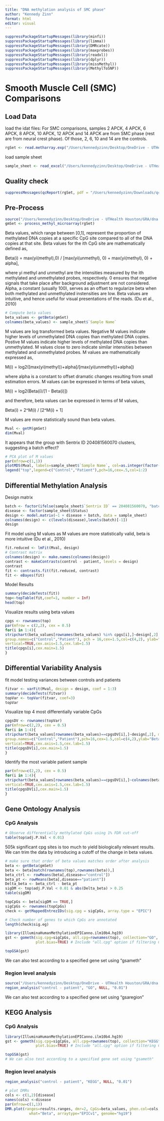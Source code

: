 ```yaml
---
title: "DNA methylation analysis of SMC phase"
author: "Kennedy Zinn"
format: html
editor: visual
---
```


```r
suppressPackageStartupMessages(library(minfi))
suppressPackageStartupMessages(library(limma))
suppressPackageStartupMessages(library(DMRcate))
suppressPackageStartupMessages(library(maxprobes))
suppressPackageStartupMessages(library(readxl))
suppressPackageStartupMessages(library(dplyr))
suppressPackageStartupMessages(library(missMethyl))
suppressPackageStartupMessages(library(MethylToSNP))
```

# Smooth Muscle Cell (SMC) Comparisons

## Load Data

load the idat files: For SMC comparisons, samples 2 APCK, 4 APCK, 6 APCK, 8 APCK, 10 APCK, 12 APCK and 14 APCK are from SMC phase (rest are from neural crest phase). Of those, 2, 6, 10 and 14 are the controls.

```r
rgSet <- read.metharray.exp("/Users/kennedyzinn/Desktop/OneDrive - UTHealth Houston/GRA/dna methyl/SMC", force = T)
```

load sample sheet

```r
sample_sheet <- read_excel("/Users/kennedyzinn/Desktop/OneDrive - UTHealth Houston/GRA/dna methyl/SMC/SampleSheet_SMC.xlsx")
```

## Quality check

```r
suppressMessages(qcReport(rgSet, pdf = "/Users/kennedyzinn/Downloads/qcReport.pdf", sampNames = sample_sheet$`Sample Name`, sampGroups = sample_sheet$Status))
```

## Pre-Process
```r
source("/Users/kennedyzinn/Desktop/OneDrive - UTHealth Houston/GRA/dna methyl/process_methyl_microarray.R")
gmSet <- process_methyl_microarray(rgSet)
```

Beta values, which range between [0,1], represent the proportion of methylated DNA copies at a specific CpG site compared to all of the DNA copies at that site.  Beta values for the ith CpG site are mathematically defined as,

Beta(i) = max(yi(methyl),0) / [max(yi(unmethyl), 0) + max(yi(methyl), 0) + alpha],

where yi methyl and unmethyl are the intensities measured by the ith methylated and unmethylated probes, respectively. 0 ensures that negative signals that take place after background adjustment are not considered. Alpha, a constant (usually 100), serves as an offset to regularize beta when both methylated and unmethylated instensities are low. Beta values are intuitive, and hence useful for visual presentations of the reads. (Du et al., 2010)

```r
# Compute beta values
beta_values <- getBeta(gmSet)
colnames(beta_values) <- sample_sheet$`Sample Name`
```

M values are log transformed beta values. Negative M values indicate higher levels of unmethylated DNA copies than methylated DNA copies. Postive M values indicate higher levels of methylated DNA copies than unmethylated. M values close to zero indicate similar intensities between methylated and unmethylated probes. M values are mathematically expressed as, 

M(i) = log2([max(yi(methyl))+alpha]/[max(yi(unmethyl))+alpha])

where alpha is a constant to offset dramatic changes resulting from small estimation errors. M values can be expressed in terms of beta values,

M(i) = log2(Beta(i)/[1 - Beta(i)])

and therefore, beta values can be expressed in terms of M values,

Beta(i) = 2^M(i) / [2^M(i) + 1]

M values are more statistically sound than beta values.

```r
Mval <- getM(gmSet)
dim(Mval)
```

It appears that the group with Sentrix ID 204081560070 clusters, suggesting a batch effect?
```r
# PCA plot of M values
par(mfrow=c(1,1))
plotMDS(Mval, labels=sample_sheet$`Sample Name`, col=as.integer(factor(sample_sheet$Status)))
legend("top",legend=c("Control","Patient"),pch=16,cex=.5,col=1:2)
```

## Differential Methylation Analysis

Design matrix

```r
batch <- factor(ifelse(sample_sheet$`Sentrix ID` == 204081560070, "batch.effect", "no.batch"))
disease <- factor(sample_sheet$Status)
design <- model.matrix(~1 + disease + batch, data = sample_sheet)
colnames(design) <- c(levels(disease),levels(batch)[-1])
design
```

Fit model using M values as M values are more statistically valid, beta is more intuitive (Du et al., 2010)
```r
fit.reduced <- lmFit(Mval, design)
# Contrast matrix
colnames(design) <- make.names(colnames(design))
contrast <- makeContrasts(control - patient, levels = design)
contrast
fit <- contrasts.fit(fit.reduced, contrast)
fit <- eBayes(fit)
```
Model Results
```r
summary(decideTests(fit))
top<-topTable(fit,coef=1, number = Inf)
head(top)
```

Visualize results using beta values

```r
cpgs <- rownames(top)
par(mfrow = c(2,2), cex = 0.5)
for(i in 1:4){
stripchart(beta_values[rownames(beta_values) %in% cpgs[i],]~design[,2],method="jitter",
group.names=c("Control","Patient"), pch = 16,cex=1.5,col=c(4,2), ylab="Beta values",
vertical=TRUE,cex.axis=1.5,cex.lab=1.5)
title(cpgs[i],cex.main=1.5)
}
```

## Differential Variability Analysis

fit model testing variances between controls and patients

```r
fitvar <- varFit(Mval, design = design, coef = 1:3)
summary(decideTests(fitvar))
topVar <- topVar(fitvar, coef=3)
topVar
```

Visualize top 4 most differentially variable CpGs

```r
cpgsDV <- rownames(topVar)
par(mfrow=c(2,2), cex = 0.5)
for(i in 1:4){
stripchart(beta_values[rownames(beta_values)==cpgsDV[i],]~design[,2], method="jitter",
group.names=c("Control","Patient"),pch=16,cex=1.5,col=c(4,2),ylab="Beta values",
vertical=TRUE,cex.axis=1.5,cex.lab=1.5)
title(cpgsDV[i],cex.main=1.5)
}
```

Identify the most variable patient sample

```r
par(mfrow=c(2,2), cex = 0.5)
for(i in 1:4){
stripchart(beta_values[rownames(beta_values)==cpgsDV[i],]~colnames(beta_values), method="jitter",pch=16,cex=1.5,ylab="Beta values",
vertical=TRUE,cex.axis=1.5,cex.lab=1.5)
title(cpgsDV[i],cex.main=1.5)
}
```

## Gene Ontology Analysis

### CpG Analysis

```r
# Observe differentially methylated CpGs using 1% FDR cut-off
table(top$adj.P.Val < 0.01)
```

505k significant cpg sites is too much to yield biologically relevant results. We can trim the data by introducing a cutoff of the change in beta values.
```r
# make sure that order of beta values matches order after analysis
beta <- getBeta(gmSet)
beta <- beta[match(rownames(top),rownames(beta)),]
beta_ctrl <- rowMeans(beta[,disease=="control"])
beta_pt <- rowMeans(beta[,disease=="patient"])
Delta_beta <- beta_ctrl - beta_pt
sigDM <- top$adj.P.Val < 0.01 & abs(Delta_beta) > 0.25
table(sigDM)
```


```r
topCpGs <- beta[sigDM == TRUE,]
sigCpGs <- rownames(topCpGs)
check <- getMappedEntrezIDs(sig.cpg = sigCpGs, array.type = "EPIC")
```

```r
# Check number of genes to which CpGs are annotated
length(check$sig.eg)
```

```r
library(IlluminaHumanMethylationEPICanno.ilm10b4.hg19)
gst <- gometh(sig.cpg=sigCpGs, all.cpg=rownames(top), collection="GO", array.type = "EPIC",
              plot.bias=TRUE) # Include "all.cpg" option if filtering CpGs prior to testing
```

```r
topGSA(gst)
```

We can also test according to a specified gene set using "gsameth"

### Region level analysis

```r
source("/Users/kennedyzinn/Desktop/OneDrive - UTHealth Houston/GRA/dna methyl/region_analysis.R")
region_analysis("control - patient", "GO", NULL, "0.01")
```

We can also test according to a specified gene set using "gsaregion"

## KEGG Analysis

### CpG Analysis

```r
library(IlluminaHumanMethylationEPICanno.ilm10b4.hg19)
gst <- gometh(sig.cpg=sigCpGs, all.cpg=rownames(top), collection="KEGG", array.type = "EPIC",
              plot.bias=TRUE) # Include "all.cpg" option if filtering CpGs prior to testing
```

```r
topGSA(gst)
# We can also test according to a specified gene set using "gsameth"
```


### Region level analysis

```r
region_analysis("control - patient", "KEGG", NULL, "0.01")
```

```r
# plot DMRs
cols <- c(1,2)[disease]
names(cols) <-disease
par(mfrow=c(1,1))
DMR.plot(ranges=results.ranges, dmr=2, CpGs=beta_values, phen.col=cols, 
           what="Beta", arraytype="EPICv1", genome="hg19")
```

